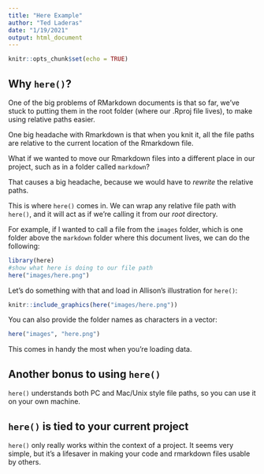 ```yaml
---
title: "Here Example"
author: "Ted Laderas"
date: "1/19/2021"
output: html_document
---
```


```r
knitr::opts_chunk$set(echo = TRUE)
```

## Why `here()`?

One of the big problems of RMarkdown documents is that so far, we've stuck to putting them in the root folder (where our .Rproj file lives), to make using relative paths easier.

One big headache with Rmarkdown is that when you knit it, all the file paths are relative to the current location of the Rmarkdown file.

What if we wanted to move our Rmarkdown files into a different place in our project, such as in a folder called `markdown`?

That causes a big headache, because we would have to *rewrite* the relative paths. 

This is where `here()` comes in. We can wrap any relative file path with `here()`, and it will act as if we're calling it from our *root* directory.

For example, if I wanted to call a file from the `images` folder, which is one folder above the `markdown` folder where this document lives, we can do the following:

```r
library(here)
#show what here is doing to our file path
here("images/here.png")
```

Let's do something with that and load in Allison's illustration for `here()`:

```r
knitr::include_graphics(here("images/here.png"))

```

You can also provide the folder names as characters in a vector:

```r
here("images", "here.png")
```

This comes in handy the most when you're loading data.

## Another bonus to using `here()`

`here()` understands both PC and Mac/Unix style file paths, so you can use it on your own machine.

## `here()` is tied to your current project

`here()` only really works within the context of a project. It seems very simple, but it's a lifesaver in making your code and rmarkdown files usable by others.